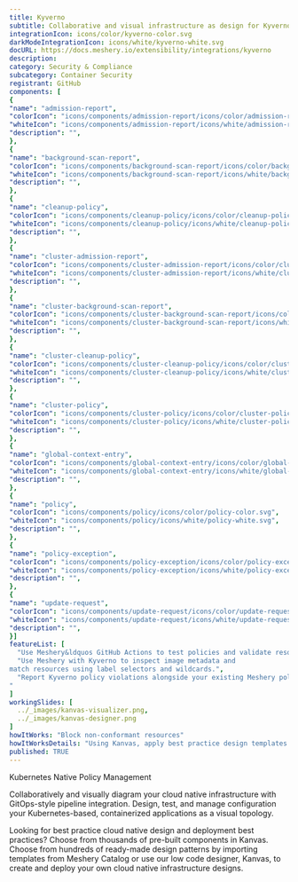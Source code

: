 ```yaml
---
title: Kyverno
subtitle: Collaborative and visual infrastructure as design for Kyverno
integrationIcon: icons/color/kyverno-color.svg
darkModeIntegrationIcon: icons/white/kyverno-white.svg
docURL: https://docs.meshery.io/extensibility/integrations/kyverno
description: 
category: Security & Compliance
subcategory: Container Security
registrant: GitHub
components: [
{
"name": "admission-report",
"colorIcon": "icons/components/admission-report/icons/color/admission-report-color.svg",
"whiteIcon": "icons/components/admission-report/icons/white/admission-report-white.svg",
"description": "",
},
{
"name": "background-scan-report",
"colorIcon": "icons/components/background-scan-report/icons/color/background-scan-report-color.svg",
"whiteIcon": "icons/components/background-scan-report/icons/white/background-scan-report-white.svg",
"description": "",
},
{
"name": "cleanup-policy",
"colorIcon": "icons/components/cleanup-policy/icons/color/cleanup-policy-color.svg",
"whiteIcon": "icons/components/cleanup-policy/icons/white/cleanup-policy-white.svg",
"description": "",
},
{
"name": "cluster-admission-report",
"colorIcon": "icons/components/cluster-admission-report/icons/color/cluster-admission-report-color.svg",
"whiteIcon": "icons/components/cluster-admission-report/icons/white/cluster-admission-report-white.svg",
"description": "",
},
{
"name": "cluster-background-scan-report",
"colorIcon": "icons/components/cluster-background-scan-report/icons/color/cluster-background-scan-report-color.svg",
"whiteIcon": "icons/components/cluster-background-scan-report/icons/white/cluster-background-scan-report-white.svg",
"description": "",
},
{
"name": "cluster-cleanup-policy",
"colorIcon": "icons/components/cluster-cleanup-policy/icons/color/cluster-cleanup-policy-color.svg",
"whiteIcon": "icons/components/cluster-cleanup-policy/icons/white/cluster-cleanup-policy-white.svg",
"description": "",
},
{
"name": "cluster-policy",
"colorIcon": "icons/components/cluster-policy/icons/color/cluster-policy-color.svg",
"whiteIcon": "icons/components/cluster-policy/icons/white/cluster-policy-white.svg",
"description": "",
},
{
"name": "global-context-entry",
"colorIcon": "icons/components/global-context-entry/icons/color/global-context-entry-color.svg",
"whiteIcon": "icons/components/global-context-entry/icons/white/global-context-entry-white.svg",
"description": "",
},
{
"name": "policy",
"colorIcon": "icons/components/policy/icons/color/policy-color.svg",
"whiteIcon": "icons/components/policy/icons/white/policy-white.svg",
"description": "",
},
{
"name": "policy-exception",
"colorIcon": "icons/components/policy-exception/icons/color/policy-exception-color.svg",
"whiteIcon": "icons/components/policy-exception/icons/white/policy-exception-white.svg",
"description": "",
},
{
"name": "update-request",
"colorIcon": "icons/components/update-request/icons/color/update-request-color.svg",
"whiteIcon": "icons/components/update-request/icons/white/update-request-white.svg",
"description": "",
}]
featureList: [
  "Use Meshery&ldquos GitHub Actions to test policies and validate resources without need for the Kyverno CLI.",
  "Use Meshery with Kyverno to inspect image metadata and 
match resources using label selectors and wildcards.",
  "Report Kyverno policy violations alongside your existing Meshery policy reports.
"
]
workingSlides: [
  ../_images/kanvas-visualizer.png,
  ../_images/kanvas-designer.png
]
howItWorks: "Block non-conformant resources"
howItWorksDetails: "Using Kanvas, apply best practice design templates for admission control over non-conformant resources."
published: TRUE
---
```

<p>
Kubernetes Native Policy Management
</p>
<p>
    Collaboratively and visually diagram your cloud native infrastructure with GitOps-style pipeline integration. Design, test, and manage configuration your Kubernetes-based, containerized applications as a visual topology.
</p>
<p>
    Looking for best practice cloud native design and deployment best practices? Choose from thousands of pre-built components in Kanvas. Choose from hundreds of ready-made design patterns by importing templates from Meshery Catalog or use our low code designer, Kanvas, to create and deploy your own cloud native infrastructure designs.
</p>
